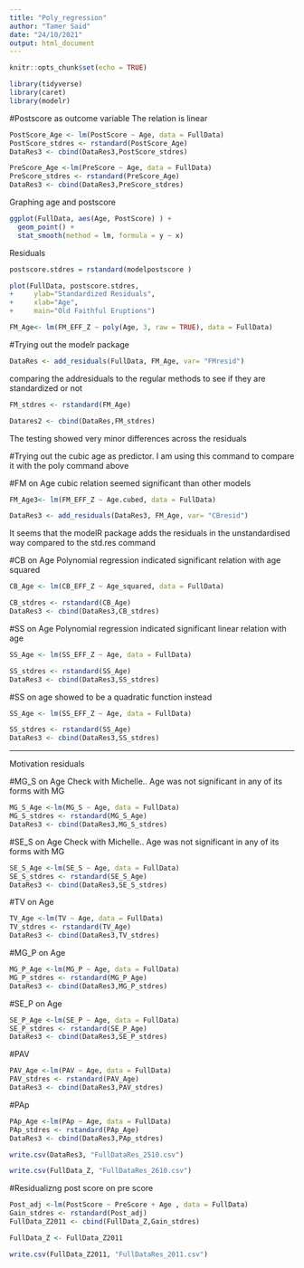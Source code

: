 ```yaml
---
title: "Poly_regression"
author: "Tamer Said"
date: "24/10/2021"
output: html_document
---
```


```r
knitr::opts_chunk$set(echo = TRUE)
```


```r
library(tidyverse)
library(caret)
library(modelr)
```

#Postscore as outcome variable
The relation is linear 

```r
PostScore_Age <- lm(PostScore ~ Age, data = FullData)
PostScore_stdres <- rstandard(PostScore_Age)
DataRes3 <- cbind(DataRes3,PostScore_stdres)
```

```r
PreScore_Age <-lm(PreScore ~ Age, data = FullData)
PreScore_stdres <- rstandard(PreScore_Age)
DataRes3 <- cbind(DataRes3,PreScore_stdres)
```



Graphing age and postscore
```r
ggplot(FullData, aes(Age, PostScore) ) +
  geom_point() +
  stat_smooth(method = lm, formula = y ~ x)
```
Residuals 

```r
postscore.stdres = rstandard(modelpostscore )
```

```r
plot(FullData, postscore.stdres, 
+     ylab="Standardized Residuals", 
+     xlab="Age", 
+     main="Old Faithful Eruptions") 
```


```r
FM_Age<- lm(FM_EFF_Z ~ poly(Age, 3, raw = TRUE), data = FullData)
```

#Trying out the modelr package

```r
DataRes <- add_residuals(FullData, FM_Age, var= "FMresid")
```

comparing the addresiduals to the regular methods to see if they are standardized or not 

```r
FM_stdres <- rstandard(FM_Age)
```

```r
Datares2 <- cbind(DataRes,FM_stdres)
```

The testing showed very minor differences across the residuals 

#Trying out the cubic age as predictor. 
I am using this command to compare it with the poly command above

#FM on Age 
cubic relation seemed significant than other models  
```r
FM_Age3<- lm(FM_EFF_Z ~ Age.cubed, data = FullData)
```

```r
DataRes3 <- add_residuals(DataRes3, FM_Age, var= "CBresid")
```

It seems that the modelR package adds the residuals in the unstandardised way compared to the std.res command

#CB on Age
Polynomial regression indicated significant relation with age squared

```r
CB_Age <- lm(CB_EFF_Z ~ Age_squared, data = FullData)
```

```r
CB_stdres <- rstandard(CB_Age)
DataRes3 <- cbind(DataRes3,CB_stdres)
```

#SS on Age
Polynomial regression indicated significant linear relation with age 

```r
SS_Age <- lm(SS_EFF_Z ~ Age, data = FullData)
```

```r
SS_stdres <- rstandard(SS_Age)
DataRes3 <- cbind(DataRes3,SS_stdres)
```

#SS on age showed to be a quadratic function instead

```r
SS_Age <- lm(SS_EFF_Z ~ Age, data = FullData)
```

```r
SS_stdres <- rstandard(SS_Age)
DataRes3 <- cbind(DataRes3,SS_stdres)
```

-----------------

Motivation residuals 

#MG_S on Age
Check with Michelle.. Age was not significant in any of its forms with MG

```r
MG_S_Age <-lm(MG_S ~ Age, data = FullData)
MG_S_stdres <- rstandard(MG_S_Age)
DataRes3 <- cbind(DataRes3,MG_S_stdres)
```

#SE_S on Age
Check with Michelle.. Age was not significant in any of its forms with MG

```r
SE_S_Age <-lm(SE_S ~ Age, data = FullData)
SE_S_stdres <- rstandard(SE_S_Age)
DataRes3 <- cbind(DataRes3,SE_S_stdres)
```


#TV on Age

```r
TV_Age <-lm(TV ~ Age, data = FullData)
TV_stdres <- rstandard(TV_Age)
DataRes3 <- cbind(DataRes3,TV_stdres)
```


#MG_P on Age

```r
MG_P_Age <-lm(MG_P ~ Age, data = FullData)
MG_P_stdres <- rstandard(MG_P_Age)
DataRes3 <- cbind(DataRes3,MG_P_stdres)
```


#SE_P on Age

```r
SE_P_Age <-lm(SE_P ~ Age, data = FullData)
SE_P_stdres <- rstandard(SE_P_Age)
DataRes3 <- cbind(DataRes3,SE_P_stdres)
```

#PAV
```r
PAV_Age <-lm(PAV ~ Age, data = FullData)
PAV_stdres <- rstandard(PAV_Age)
DataRes3 <- cbind(DataRes3,PAV_stdres)
```

#PAp

```r
PAp_Age <-lm(PAp ~ Age, data = FullData)
PAp_stdres <- rstandard(PAp_Age)
DataRes3 <- cbind(DataRes3,PAp_stdres)
```


```r
write.csv(DataRes3, "FullDataRes_2510.csv")
```

```r
write.csv(FullData_Z, "FullDataRes_2610.csv")
```

#Residualizng post score on pre score

```r
Post_adj <-lm(PostScore ~ PreScore + Age , data = FullData)
Gain_stdres <- rstandard(Post_adj)
FullData_Z2011 <- cbind(FullData_Z,Gain_stdres)
```

```r
FullData_Z <- FullData_Z2011
```

```r
write.csv(FullData_Z2011, "FullDataRes_2011.csv")
```


